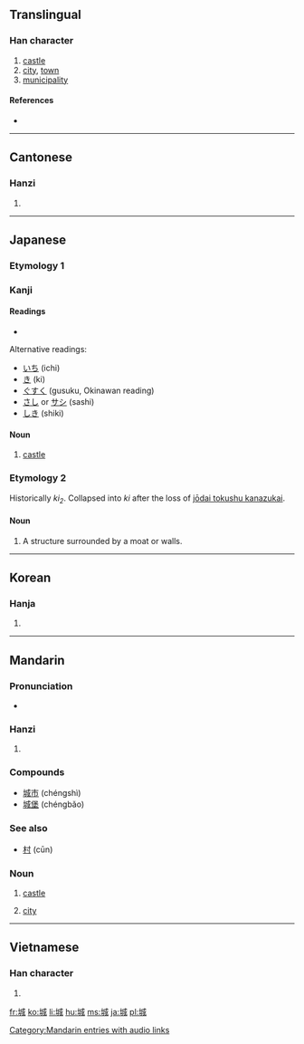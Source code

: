 ==Translingual==

===Han character===
{{Han char|rn=32|rad=土|as=06|sn=9|four=4315<sub>0</sub>|canj=土戈竹尸 (GIHS)|ids=⿰[[土]][[成]]}}

# [[castle]]
# [[city]], [[town]]
# [[municipality]]

====References====
* {{Han ref|kx=0229.320|dkj=05086|dj=0465.220|hdz=10438.070|uh=57CE|ud=22478|bh=ABB0|bd=43952}}

----

==Cantonese==

===Hanzi===
{{yue-hanzi|jyut=|y=[[sing4]]}}

# {{defn|Cantonese}}

----

==Japanese==

===Etymology 1===

===Kanji===
{{ja-kanji|grade=6|rs=土06}}

====Readings====
* {{ja-readings|on=[[じょう]] (jō)|kun=[[しろ]] (shiro)}}

Alternative readings:
* [[いち]] (ichi)
* [[き]] (ki)
* [[ぐすく]] (gusuku, Okinawan reading)
* [[さし]] or [[サシ]] (sashi)
* [[しき]] (shiki)

====Noun====
{{ja-noun|k|hira=しろ|rom=shiro}}

# [[castle]]

===Etymology 2===
Historically ''ki<sub>2</sub>''. Collapsed into ''ki'' after the loss of [[w:Jōdai Tokushu Kanazukai|jōdai tokushu kanazukai]].

====Noun====
{{ja-noun|k|hira=き|rom=ki}}

# A structure surrounded by a moat or walls.

----

==Korean==

===Hanja===
{{ko-hanja|hangeul=성|rv=seong|mr=sŏng}}

# {{defn|Korean}}

----

==Mandarin==

===Pronunciation===
*{{audio|zh-chéng.ogg|audio}}

===Hanzi===
{{cmn-hanzi|pin=[[chéng]] ([[cheng2]])|wg=[[ch'eng2|ch'eng<sup>2</sup>]]}}

# {{defn|Mandarin}}

===Compounds===
* [[城市]] (chéngshì)
* [[城堡]] (chéngbǎo)

===See also===
* [[村]] (cūn)

===Noun===
{{cmn-noun|ts|pin=chéng|pint=cheng2|rs=土06}}

# {{archaic|lang=cmn}} [[castle]]
# [[city]]

[[Category:Mandarin entries with audio links]]
----

==Vietnamese==

===Han character===
{{vi-hantu|thành}}

# {{defn|Vietnamese}}

[[fr:城]]
[[ko:城]]
[[li:城]]
[[hu:城]]
[[ms:城]]
[[ja:城]]
[[pl:城]]